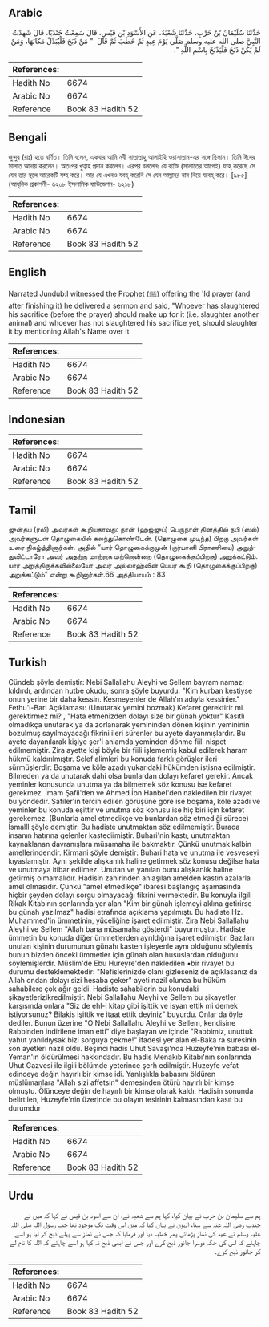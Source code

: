 ## Arabic


<div dir="rtl" lang="ar" style={{fontSize:'larger',backgroundColor:'#f8f9fa',padding:20}}>
حَدَّثَنَا سُلَيْمَانُ بْنُ حَرْبٍ، حَدَّثَنَا شُعْبَةُ، عَنِ الأَسْوَدِ بْنِ قَيْسٍ، قَالَ سَمِعْتُ جُنْدَبًا، قَالَ شَهِدْتُ النَّبِيَّ صلى الله عليه وسلم صَلَّى يَوْمَ عِيدٍ ثُمَّ خَطَبَ ثُمَّ قَالَ ‏ "‏ مَنْ ذَبَحَ فَلْيُبَدِّلْ مَكَانَهَا، وَمَنْ لَمْ يَكُنْ ذَبَحَ فَلْيَذْبَحْ بِاسْمِ اللَّهِ ‏"‏‏.‏
</div>
<div style={{backgroundColor:'#f8f9fa',padding:20, marginBottom: 10}}><table> <thead> <tr> <th>References:</th> <th></th> </tr> </thead> <tbody><tr><td>Hadith No</td><td>6674</td></tr><tr><td>Arabic No</td><td>6674</td></tr><tr><td>Reference</td><td>Book 83 Hadith 52</td></tr></tbody></table></div>

## Bengali


<div dir="ltr" lang="bn" style={{fontSize:'larger',backgroundColor:'#f8f9fa',padding:20}}>
জুন্দুব (রাঃ) হতে বর্ণিত। তিনি বলেন, একবার আমি নবী সাল্লাল্লাহু আলাইহি ওয়াসাল্লাম-এর সঙ্গে ছিলাম। তিনি ঈদের সালাত আদায় করলেন। অতঃপর খুত্বাহ প্রদান করলেন। এরপর বললেনঃ যে ব্যক্তি (সালাতের আগেই) যব্হ্ করেছে সে যেন তার স্থলে আরেকটি যব্হ করে। আর যে এখনও যবহ্ করেনি সে যেন আল্লাহর নাম নিয়ে যবেহ্ করে। [৯৮৫] (আধুনিক প্রকাশনী- ৬২০৮ ইসলামিক ফাউন্ডেশন- ৬২১৮)
</div>
<div style={{backgroundColor:'#f8f9fa',padding:20, marginBottom: 10}}><table> <thead> <tr> <th>References:</th> <th></th> </tr> </thead> <tbody><tr><td>Hadith No</td><td>6674</td></tr><tr><td>Arabic No</td><td>6674</td></tr><tr><td>Reference</td><td>Book 83 Hadith 52</td></tr></tbody></table></div>

## English


<div dir="ltr" lang="en" style={{fontSize:'larger',backgroundColor:'#f8f9fa',padding:20}}>
Narrated Jundub:I witnessed the Prophet (ﷺ) offering the 'Id prayer (and after finishing it) he delivered a sermon and said, "Whoever has slaughtered his sacrifice (before the prayer) should make up for it (i.e. slaughter another animal) and whoever has not slaughtered his sacrifice yet, should slaughter it by mentioning Allah's Name over it
</div>
<div style={{backgroundColor:'#f8f9fa',padding:20, marginBottom: 10}}><table> <thead> <tr> <th>References:</th> <th></th> </tr> </thead> <tbody><tr><td>Hadith No</td><td>6674</td></tr><tr><td>Arabic No</td><td>6674</td></tr><tr><td>Reference</td><td>Book 83 Hadith 52</td></tr></tbody></table></div>

## Indonesian


<div dir="ltr" lang="id" style={{fontSize:'larger',backgroundColor:'#f8f9fa',padding:20}}>

</div>
<div style={{backgroundColor:'#f8f9fa',padding:20, marginBottom: 10}}><table> <thead> <tr> <th>References:</th> <th></th> </tr> </thead> <tbody><tr><td>Hadith No</td><td>6674</td></tr><tr><td>Arabic No</td><td>6674</td></tr><tr><td>Reference</td><td>Book 83 Hadith 52</td></tr></tbody></table></div>

## Tamil


<div dir="ltr" lang="ta" style={{fontSize:'larger',backgroundColor:'#f8f9fa',padding:20}}>
ஜுன்தப் (ரலி) அவர்கள் கூறியதாவது: நான் (ஹஜ்ஜுப்) பெருநாள் தினத்தில் நபி (ஸல்) அவர்களுடன் தொழுகையில் கலந்துகொண்டேன். (தொழுகை முடிந்த) பிறகு அவர்கள் உரை நிகழ்த்தினார்கள். அதில் “யார் தொழுகைக்குமுன் (குர்பானி பிராணியை) அறுத்துவிட்டாரோ அவர் அதற்கு மாற்றாக மற்றொன்றை (தொழுகைக்குப்பிறகு) அறுக்கட்டும். யார் அறுத்திருக்கவில்லையோ அவர் அல்லாஹ்வின் பெயர் கூறி (தொழுகைக்குப்பிறகு) அறுக்கட்டும்” என்று கூறினார்கள்.66 அத்தியாயம் : 83
</div>
<div style={{backgroundColor:'#f8f9fa',padding:20, marginBottom: 10}}><table> <thead> <tr> <th>References:</th> <th></th> </tr> </thead> <tbody><tr><td>Hadith No</td><td>6674</td></tr><tr><td>Arabic No</td><td>6674</td></tr><tr><td>Reference</td><td>Book 83 Hadith 52</td></tr></tbody></table></div>

## Turkish


<div dir="ltr" lang="tr" style={{fontSize:'larger',backgroundColor:'#f8f9fa',padding:20}}>
Cündeb şöyle demiştir: Nebi Sallallahu Aleyhi ve Sellem bayram namazı kıldırdı, ardından hutbe okudu, sonra şöyle buyurdu: "Kim kurban kestiyse onun yerine bir daha kessin. Kesmeyenler de Allah'ın adıyla kessinier." Fethu'l-Bari Açıklaması: (Unutarak yemini bozmak) Kefaret gerektirir mi gerektirmez mi? , "Hata etmenizden dolayı size bir günah yoktur" Kasıtlı olmadıkça unutarak ya da zorlanarak yemininden dönen kişinin yemininin bozulmuş sayılmayacağı fikrini ileri sürenler bu ayete dayanmışlardır. Bu ayete dayanılarak kişiye şer'i anlamda yeminden dönme fiili nispet edilmemiştir. Zira ayette kişi böyle bir fiili işlememiş kabul edilerek haram hükmü kaldırılmıştır. Selef alimleri bu konuda farklı görüşler ileri sürmüşlerdir: Boşama ve köle azadı yukarıdaki hükümden istisna edilmiştir. Bilmeden ya da unutarak dahi olsa bunlardan dolayı kefaret gerekir. Ancak yeminler konusunda unutma ya da bilmemek söz konusu ise kefaret gerekmez. İmam Şafii'den ve Ahmed İbn Hanbel'den nakledilen bir rivayet bu yöndedir. Şafiler'in tercih edilen görüşüne göre ise boşama, köle azadı ve yeminler bu konuda eşittir ve unutma söz konusu ise hiç biri için kefaret gerekemez. (Bunlarla amel etmedikçe ve bunlardan söz etmediği sürece) İsmalll şöyle demiştir: Bu hadiste unutmaktan söz edilmemiştir. Burada insanın hatırına gelenler kastediimiştir. Buhari'nin kastı, unutmaktan kaynaklanan davranışlara müsamaha ile bakmaktır. Çünkü unutmak kalbin amellerindendir. Kirmani şöyle demiştir: Buhari hata ve unutma ile vesveseyi kıyaslamıştır. Aynı şekilde alışkanlık haline getirmek söz konusu değilse hata ve unutmaya itibar edilmez. Unutan ve yanılan bunu alışkanlık haline getirmiş olmamalıdır. Hadisin zahirinden anlaşılan amelden kastın azalarla amel olmasıdır. Çünkü "amel etmedikçe" ibaresi başlangıç aşamasında hiçbir şeyden dolayı sorgu olmayacağı fikrini vermektedir. Bu konuyla ilgili Rikak Kitabının sonlarında yer alan "Kim bir günah işlemeyi aklına getirirse bu günah yazılmaz" hadisi etrafında açıklama yapılmıştı. Bu hadiste Hz. Muhammed'in ümmetinin, yüceliğine işaret edilmiştir. Zira Nebi Sallallahu Aleyhi ve Sellem "Allah bana müsamaha gösterdi" buyurmuştur. Hadiste ümmetin bu konuda diğer ümmetlerden ayrıldığına işaret edilmiştir. Bazıları unutan kişinin durumunun günahı kasten işleyenle aynı olduğunu söylemiş bunun bizden önceki ümmetler için günah olan hususlardan olduğunu söylemişlerdir. Müslim'de Ebu Hureyre'den nakledilen •bir rivayet bu durumu desteklemektedir: "Nefislerinizde olanı gizleseniz de açıklasanız da Allah ondan dolayı sizi hesaba çeker" ayeti nazil olunca bu hüküm sahabilere çok ağır geldi. Hadiste sahabilerin bu konudaki şikayetlerizikredilmiştir. Nebi Sallallahu Aleyhi ve Sellem bu şikayetler karşısında onlara "Siz de ehl-i kitap gibi işittik ve isyan ettik mi demek istiyorsunuz? Bilakis işittik ve itaat ettik deyiniz" buyurdu. Onlar da öyle dediler. Bunun üzerine "O Nebi Sallallahu Aleyhi ve Sellem, kendisine Rabbinden indirilene iman etti" diye başlayan ve içinde "Rabbimiz, unuttuk yahut yanıldıysak bizi sorguya çekme!" ifadesi yer alan el-Baka ra suresinin son ayetleri nazil oldu. Beşinci hadis Uhut Savaşı'nda Huzeyfe'nin babası el-Yeman'ın öldürülmesi hakkındadır. Bu hadis Menakıb Kitabı'nın sonlarında Uhut Gazvesi ile ilgili bölümde yeterince şerh edilmiştir. Huzeyfe vefat edinceye değin hayırlı bir kimse idi. Yanlışlıkla babasını öldüren müslümanlara "Allah sizi affetsin" demesinden ötürü hayırlı bir kimse olmuştu. Ölünceye değin de hayırlı bir kimse olarak kaldı. Hadisin sonunda belirtilen, Huzeyfe'nin üzerinde bu olayın tesirinin kalmasından kasıt bu durumdur
</div>
<div style={{backgroundColor:'#f8f9fa',padding:20, marginBottom: 10}}><table> <thead> <tr> <th>References:</th> <th></th> </tr> </thead> <tbody><tr><td>Hadith No</td><td>6674</td></tr><tr><td>Arabic No</td><td>6674</td></tr><tr><td>Reference</td><td>Book 83 Hadith 52</td></tr></tbody></table></div>

## Urdu


<div dir="rtl" lang="ur" style={{fontSize:'larger',backgroundColor:'#f8f9fa',padding:20}}>
ہم سے سلیمان بن حرب نے بیان کیا، کہا ہم سے شعبہ نے، ان سے اسود بن قیس نے کہا کہ میں نے جندب رضی اللہ عنہ سے سنا، انہوں نے بیان کیا کہ میں اس وقت تک موجود تھا جب رسول اللہ صلی اللہ علیہ وسلم نے عید کی نماز پڑھائی پھر خطبہ دیا اور فرمایا کہ جس نے نماز سے پہلے ذبح کر لیا ہو اسے چاہئے کہ اس کی جگہ دوسرا جانور ذبح کرے اور جس نے ابھی ذبح نہ کیا ہو اسے چاہئے کہ اللہ کا نام لے کر جانور ذبح کرے۔
</div>
<div style={{backgroundColor:'#f8f9fa',padding:20, marginBottom: 10}}><table> <thead> <tr> <th>References:</th> <th></th> </tr> </thead> <tbody><tr><td>Hadith No</td><td>6674</td></tr><tr><td>Arabic No</td><td>6674</td></tr><tr><td>Reference</td><td>Book 83 Hadith 52</td></tr></tbody></table></div>
